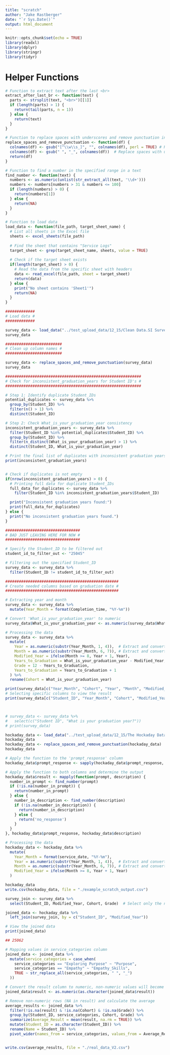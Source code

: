 ```yaml
---
title: "scratch"
author: "Jake Rastberger"
date: "`r Sys.Date()`"
output: html_document
---
```


```r
knitr::opts_chunk$set(echo = TRUE)
library(readxl)
library(dplyr)
library(stringr)
library(tidyr)
```

# Helper Functions
```r
# Function to extract text after the last <br>
extract_after_last_br <- function(text) {
  parts <- strsplit(text, "<br>")[[1]]
  if (length(parts) > 1) {
    return(tail(parts, n = 1))
  } else {
    return(text)
  }
}

# Function to replace spaces with underscores and remove punctuation in column names
replace_spaces_and_remove_punctuation <- function(df) {
  colnames(df) <- gsub("[^\\w\\s_]", "", colnames(df), perl = TRUE) # Remove punctuation except underscores
  colnames(df) <- gsub(" ", "_", colnames(df))  # Replace spaces with underscores
  return(df)
}

# Function to find a number in the specified range in a text
find_number <- function(text) {
  numbers <- as.numeric(unlist(str_extract_all(text, '\\d+')))
  numbers <- numbers[numbers > 31 & numbers <= 100]
  if (length(numbers) > 0) {
    return(numbers[1])
  } else {
    return(NA)
  }
}

# Function to load data
load_data <- function(file_path, target_sheet_name) {
  # List all sheets in the Excel file
  sheets <- excel_sheets(file_path)
  
  # Find the sheet that contains "Service Logs"
  target_sheet <- grep(target_sheet_name, sheets, value = TRUE)
  
  # Check if the target sheet exists
  if(length(target_sheet) > 0) {
    # Read the data from the specific sheet with headers
    data <- read_excel(file_path, sheet = target_sheet)
    return(data)
  } else {
    print("No sheet contains 'Sheet1'")
    return(NA)
  }
}

```

```r

#############
# Load data #
#############

survey_data <- load_data("../test_upload_data/12_15/Clean Data.SI Survey BOY (1).xlsx", "Sheet1")
survey_data

#########################
# Clean up column names #
#########################

survey_data <- replace_spaces_and_remove_punctuation(survey_data)
survey_data

############################################################
# Check for inconsistent_graduation_years for Student ID's #
############################################################

# Step 1: Identify duplicate Student_IDs
potential_duplicates <- survey_data %>%
  group_by(Student_ID) %>%
  filter(n() > 1) %>%
  distinct(Student_ID)

# Step 2: Check What_is_your_graduation_year consistency
inconsistent_graduation_years <- survey_data %>%
  filter(Student_ID %in% potential_duplicates$Student_ID) %>%
  group_by(Student_ID) %>%
  filter(n_distinct(What_is_your_graduation_year) > 1) %>%
  distinct(Student_ID, What_is_your_graduation_year)

# Print the final list of duplicates with inconsistent graduation years
print(inconsistent_graduation_years)


# Check if duplicates is not empty
if(nrow(inconsistent_graduation_years) > 0) {
  # Printing full data for duplicate Student_IDs
  full_data_for_duplicates <- survey_data %>%
    filter(Student_ID %in% inconsistent_graduation_years$Student_ID)

  print("Inconsistent graduation years found:")
  print(full_data_for_duplicates)
} else {
  print("No inconsistent graduation years found.")
}

#################################
# BAD JUST LEAVING HERE FOR NOW #
#################################

# Specify the Student_ID to be filtered out
student_id_to_filter_out <- "25045"

# Filtering out the specified Student_ID
survey_data <- survey_data %>%
  filter(Student_ID != student_id_to_filter_out)

##################################################
# Create needed columns based on graduation date #
##################################################

# Extracting year and month
survey_data <- survey_data %>%
  mutate(Year_Month = format(Completion_time, "%Y-%m"))

# Convert 'What_is_your_graduation_year' to numeric
survey_data$What_is_your_graduation_year <- as.numeric(survey_data$What_is_your_graduation_year)

# Processing the data
survey_data <- survey_data %>%
  mutate(
    Year = as.numeric(substr(Year_Month, 1, 4)),  # Extract and convert the year to numeric
    Month = as.numeric(substr(Year_Month, 6, 7)), # Extract and convert the month to numeric
    Modified_Year = ifelse(Month >= 8, Year + 1, Year),
    Years_to_Graduation = What_is_your_graduation_year - Modified_Year,
    Grade = 12 - Years_to_Graduation,
    Years_to_Graduation = Years_to_Graduation + 1
  ) %>%
  rename(Cohort = What_is_your_graduation_year)

print(survey_data[c("Year_Month", "Cohort", "Year", "Month", "Modified_Year")])
# Selecting specific columns to view the result
print(survey_data[c("Student_ID", "Year_Month", "Cohort", "Modified_Year", "Years_to_Graduation", "Grade")])



# survey_data <- survey_data %>% 
#   select(c("Student ID", "What is your graduation year?")) 
# print(survey_data)


```


```r

hockaday_data <- load_data("../test_upload_data/12_15/The Hockaday Data - 8.1.23 to 12.1.23.xlsx", "Service Logs")
hockaday_data
hockaday_data <- replace_spaces_and_remove_punctuation(hockaday_data)
hockaday_data

# Apply the function to the 'prompt_response' column
hockaday_data$prompt_response <- sapply(hockaday_data$prompt_response, extract_after_last_br)

# Apply the function to both columns and determine the output
hockaday_data$result <- mapply(function(prompt, description) {
  number_in_prompt <- find_number(prompt)
  if (!is.na(number_in_prompt)) {
    return(number_in_prompt)
  } else {
    number_in_description <- find_number(description)
    if (!is.na(number_in_description)) {
      return(number_in_description)
    } else {
      return('no_response')
    }
  }
}, hockaday_data$prompt_response, hockaday_data$description)

# Processing the data
hockaday_data <- hockaday_data %>%
  mutate(
    Year_Month = format(service_date, "%Y-%m"),
    Year = as.numeric(substr(Year_Month, 1, 4)),  # Extract and convert the year to numeric
    Month = as.numeric(substr(Year_Month, 6, 7)), # Extract and convert the month to numeric
    Modified_Year = ifelse(Month >= 8, Year + 1, Year) 
  )

hockaday_data
write.csv(hockaday_data, file = "./example_scratch_output.csv")
```


```r
survey_join <- survey_data %>%
  select(Student_ID, Modified_Year, Cohort, Grade)  # Select only the necessary columns

joined_data <- hockaday_data %>%
  left_join(survey_join, by = c("Student_ID", "Modified_Year"))

# View the joined data
print(joined_data)

## 25062

# Mapping values in service_categories column
joined_data <- joined_data %>%
  mutate(service_categories = case_when(
    service_categories == "Exploring Purpose" ~ "Purpose",
    service_categories == "Empathy" ~ "Empathy_Skills",
    TRUE ~ str_replace_all(service_categories, " ", "_")
  ))

# Convert the result column to numeric, non-numeric values will become NA
joined_data$result <- as.numeric(as.character(joined_data$result))

# Remove non-numeric rows (NA in result) and calculate the average
average_results <- joined_data %>%
  filter(!is.na(result) & !is.na(Cohort) & !is.na(Grade)) %>%
  group_by(Student_ID, service_categories, Cohort, Grade) %>%
  summarize(Average_Result = mean(result, na.rm = TRUE)) %>%
  mutate(Student_ID = as.character(Student_ID)) %>%
  rename(Name = Student_ID) %>%
  pivot_wider(names_from = service_categories, values_from = Average_Result)


write.csv(average_results, file = "./real_data_V2.csv")
```



